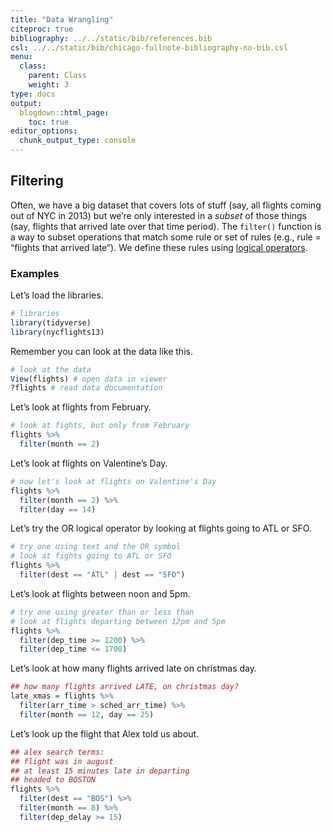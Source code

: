 ```yaml
---
title: "Data Wrangling"
citeproc: true
bibliography: ../../static/bib/references.bib
csl: ../../static/bib/chicago-fullnote-bibliography-no-bib.csl
menu: 
  class:
    parent: Class
    weight: 3
type: docs
output:
  blogdown::html_page:
    toc: true
editor_options: 
  chunk_output_type: console
---
```





## Filtering

Often, we have a big dataset that covers lots of stuff (say, all flights coming out of NYC in 2013) but we're only interested in a *subset* of those things (say, flights that arrived late over that time period). The `filter()` function is a way to subset operations that match some rule or set of rules (e.g., rule = "flights that arrived late"). We define these rules using [logical operators](https://www.statmethods.net/management/operators.html). 


### Examples


Let's load the libraries. 

```r
# libraries
library(tidyverse)
library(nycflights13)
```


Remember you can look at the data like this. 

```r
# look at the data
View(flights) # open data in viewer
?flights # read data documentation
```


Let's look at flights from February.

```r
# look at fights, but only from February
flights %>% 
  filter(month == 2)
```


Let's look at flights on Valentine's Day. 

```r
# now let's look at flights on Valentine's Day
flights %>% 
  filter(month == 2) %>% 
  filter(day == 14)
```


Let's try the OR logical operator by looking at flights going to ATL or SFO.

```r
# try one using text and the OR symbol
# look at fights going to ATL or SFO
flights %>% 
  filter(dest == "ATL" | dest == "SFO")

```


Let's look at flights between noon and 5pm.

```r
# try one using greater than or less than
# look at flights departing between 12pm and 5pm
flights %>% 
  filter(dep_time >= 1200) %>% 
  filter(dep_time <= 1700)

```

Let's look at how many flights arrived late on christmas day.

```r
## how many flights arrived LATE, on christmas day?
late_xmas = flights %>% 
  filter(arr_time > sched_arr_time) %>% 
  filter(month == 12, day == 25)

```


Let's look up the flight that Alex told us about.

```r
## alex search terms: 
## flight was in august
## at least 15 minutes late in departing
## headed to BOSTON
flights %>% 
  filter(dest == "BOS") %>% 
  filter(month == 8) %>% 
  filter(dep_delay >= 15)
```



